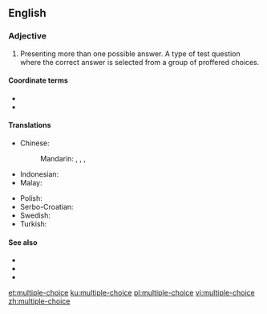 ==English==

===Adjective===
{{wikipedia|dab=Multiple-choice|lang=en}}
{{en-adj|head=[[multiple]]-[[choice]]|-}}

# Presenting more than one possible answer. A type of test question where the correct answer is selected from a group of proffered choices.

====Coordinate terms====
* {{l|en|true-false}}
* {{l|en|open-ended}}

====Translations====
{{trans-top}}
* Chinese:
*: Mandarin: {{t|cmn|多選}}, {{t|cmn|多选|tr=duōxuǎn}}, {{t+|cmn|複選}}, {{t+|cmn|复选|tr=fùxuǎn}}
* Indonesian: {{t+|id|pilihan ganda}}
* Malay: {{t|ms|pelbagai pilihan}}
{{trans-mid}}
* Polish: {{t|pl|wielokrotnego wyboru}}
* Serbo-Croatian: {{t|sh|višestrukog izbora}}
* Swedish: {{t|sv|flerval}}
* Turkish: {{t|tr|çoktan seçmeli}}
{{trans-bottom}}

====See also====
* {{l|en|polar question}}
* {{l|en|yes-no question}}
* {{l|en|closed question}}

[[et:multiple-choice]]
[[ku:multiple-choice]]
[[pl:multiple-choice]]
[[vi:multiple-choice]]
[[zh:multiple-choice]]